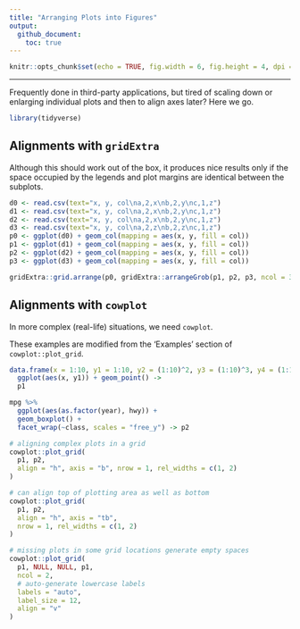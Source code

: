 ```yaml
---
title: "Arranging Plots into Figures"
output: 
  github_document:
    toc: true
---
```


```r
knitr::opts_chunk$set(echo = TRUE, fig.width = 6, fig.height = 4, dpi = 120, warning = FALSE)
```

***

Frequently done in third-party applications, but tired of scaling down or enlarging individual plots and then to align axes later? Here we go.

```r
library(tidyverse)
```

## Alignments with `gridExtra`

Although this should work out of the box, it produces nice results only if the space occupied by the legends and plot margins are identical between the subplots.

```r
d0 <- read.csv(text="x, y, col\na,2,x\nb,2,y\nc,1,z")
d1 <- read.csv(text="x, y, col\na,2,x\nb,2,y\nc,1,z")
d2 <- read.csv(text="x, y, col\na,2,x\nb,2,y\nc,1,z")
d3 <- read.csv(text="x, y, col\na,2,z\nb,2,z\nc,1,z")
p0 <- ggplot(d0) + geom_col(mapping = aes(x, y, fill = col))
p1 <- ggplot(d1) + geom_col(mapping = aes(x, y, fill = col))
p2 <- ggplot(d2) + geom_col(mapping = aes(x, y, fill = col))
p3 <- ggplot(d3) + geom_col(mapping = aes(x, y, fill = col))

gridExtra::grid.arrange(p0, gridExtra::arrangeGrob(p1, p2, p3, ncol = 3), ncol = 1)
```

## Alignments with `cowplot`

In more complex (real-life) situations, we need `cowplot`.

These examples are modified from the ‘Examples’ section of `cowplot::plot_grid`.

```r
data.frame(x = 1:10, y1 = 1:10, y2 = (1:10)^2, y3 = (1:10)^3, y4 = (1:10)^4) %>% 
  ggplot(aes(x, y1)) + geom_point() ->
  p1

mpg %>% 
  ggplot(aes(as.factor(year), hwy)) +
  geom_boxplot() +
  facet_wrap(~class, scales = "free_y") -> p2

# aligning complex plots in a grid
cowplot::plot_grid(
  p1, p2,
  align = "h", axis = "b", nrow = 1, rel_widths = c(1, 2)
)

# can align top of plotting area as well as bottom
cowplot::plot_grid(
  p1, p2,
  align = "h", axis = "tb",
  nrow = 1, rel_widths = c(1, 2)
)

# missing plots in some grid locations generate empty spaces
cowplot::plot_grid(
  p1, NULL, NULL, p1,
  ncol = 2,
  # auto-generate lowercase labels
  labels = "auto",
  label_size = 12,
  align = "v"
)

```

